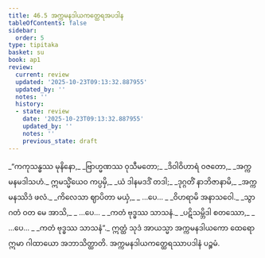 ```yaml
---
title: 46.5 အက္ကမနဒါယကတ္ထေရအပဒါန
tableOfContents: false
sidebar:
  order: 5
type: tipitaka
basket: su
book: ap1
review:
  current: review
  updated: '2025-10-23T09:13:32.887955'
  updated_by: ''
  notes: ''
  history:
  - state: review
    date: '2025-10-23T09:13:32.887955'
    updated_by: ''
    notes: ''
    previous_state: draft
---
```



<ReviewStatus review={frontmatter.review} showDetails={true} />

<HypothesisAnnotation frontmatter={frontmatter} />

<DynamicBreadcrumb />

<Division number="27" book="ap1" e="ch" v="20" p="431">

<Paragraph number="5913" type="verses" book="ap1">
_“ကကုသန္ဓဿ မုနိနော,_  
_ဗြာဟ္မဏဿ ဝုသီမတော;_  
_ဒိဝါဝိဟာရံ ဝဇတော,_  
_အက္ကမနမဒါသဟံ._  

</Paragraph>

</Division>
<Division number="28" book="ap1" e="ch" v="20" p="431">

<Paragraph number="5914" type="verses" book="ap1">
ဣမသ္မိံယေဝ ကပ္ပမှိ,_  
_ယံ ဒါနမဒဒိံ တဒါ;_  
_ဒုဂ္ဂတိံ နာဘိဇာနာမိ,_  
_အက္ကမနဿိဒံ ဖလံ._  

</Paragraph>

</Division>
<Division number="29" book="ap1" e="ch" v="20" p="431">

<Paragraph number="5915" type="verses" book="ap1">
_ကိလေသာ ဈာပိတာ မယှံ,_  
_ …ပေ… _  
_ဝိဟရာမိ အနာသဝေါ._  

</Paragraph>

</Division>
<Division number="30" book="ap1" e="ch" v="20" p="431">

<Paragraph number="5916" type="verses" book="ap1">
_သွာဂတံ ဝတ မေ အာသိ,_  
_ …ပေ… _  
_ကတံ ဗုဒ္ဓဿ သာသနံ._  

</Paragraph>

</Division>
<Division number="31" book="ap1" e="ch" v="20" p="431">

<Paragraph number="5917" type="verses" book="ap1">
_ပဋိသမ္ဘိဒါ စတဿော,_  
_ …ပေ… _  
_ကတံ ဗုဒ္ဓဿ သာသနံ”._  

</Paragraph>

<Paragraph number="5918" book="ap1">
ဣတ္ထံ သုဒံ အာယသ္မာ အက္ကမနဒါယကော ထေရော ဣမာ ဂါထာယော အဘာသိတ္ထာတိ.

</Paragraph>
</Division>

<Paragraph number="5919" type="center" book="ap1">
အက္ကမနဒါယကတ္ထေရဿာပဒါနံ ပဉ္စမံ.
</Paragraph>